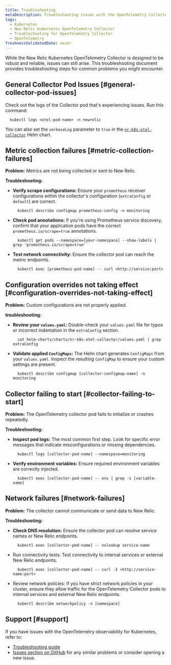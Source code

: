 ```yaml
---
title: Troubleshooting
metaDescription: Troubleshooting issues with the OpenTelemetry Collector in Kubernetes.
tags:
  - Kubernetes
  - New Relic Kubernetes OpenTelemetry Collector
  - Troubleshooting for OpenTelemetry Collector
  - OpenTelemetry
freshnessValidatedDate: never
---
```



While the New Relic Kubernetes OpenTelemetry Collector is designed to be robust and reliable, issues can still arise. This troubleshooting document provides troubleshooting steps for common problems you might encounter.


## General Collector Pod Issues [#general-collector-pod-issues]

Check out the logs of the Collector pod that's experiencing issues. Run this command:

```shell
  kubectl logs <otel-pod-name> -n newrelic
```

You can also set the `verboseLog` parameter to `true` in the [`nr-k8s-otel-collector`](https://github.com/newrelic/helm-charts/tree/master/charts/nr-k8s-otel-collector#values) Helm chart.


## Metric collection failures [#metric-collection-failures]

**Problem:** Metrics are not being collected or sent to New Relic.

**Troubleshooting:**

* **Verify scrape configurations:** Ensure your `prometheus` receiver configurations within the collector's configuration (`extraConfig` or `default`) are correct.

  ```shell
    kubectl describe configmap prometheus-config -n monitoring
  ```

* **Check pod annotations:** If you're using Prometheus service discovery, confirm that your application pods have the correct `prometheus.io/scrape=true` annotations.

  ```shell
    kubectl get pods --namespace=[your-namespace] --show-labels | grep 'prometheus.io/scrape=true'
  ```

* **Test network connectivity:** Ensure the collector pod can reach the metric endpoints.

  ```shell
    kubectl exec [prometheus-pod-name] -- curl <http://service:port>
  ```

## Configuration overrides not taking effect [#configuration-overrides-not-taking-effect]

**Problem:** Custom configurations are not properly applied.

**troubleshooting:**

* **Review your `values.yaml`:** Double-check your `values.yaml` file for typos or incorrect indentation in the `extraConfig` section.

  ```shell
    cat helm-charts/charts/nr-k8s-otel-collector/values.yaml | grep extraConfig
  ```

* **Validate applied `ConfigMaps`:** The Helm chart generates `ConfigMaps` from your `values.yaml`. Inspect the resulting `ConfigMap` to ensure your custom settings are present.

  ```shell
    kubectl describe configmap [collector-configmap-name] -n monitoring
  ```

## Collector failing to start [#collector-failing-to-start]

**Problem:** The OpenTelemetry collector pod fails to initialize or crashes repeatedly.

**Troubleshooting:**

* **Inspect pod logs:** The most common first step. Look for specific error messages that indicate misconfigurations or missing dependencies.

  ```shell
    kubectl logs [collector-pod-name] --namespace=monitoring
  ```

* **Verify environment variables:** Ensure required environment variables are correctly injected.

  ```shell
    kubectl exec [collector-pod-name] -- env | grep -i [variable-name]
  ```

## Network failures [#network-failures]

**Problem:** The collector cannot communicate or send data to New Relic. 

**Troubleshooting:**

* **Check DNS resolution:** Ensure the collector pod can resolve service names or New Relic endpoints.

  ```shell
    kubectl exec [collector-pod-name] -- nslookup service-name
  ```

* Run connectivity tests: Test connectivity to internal services or external New Relic endpoints.

  ```shell
    kubectl exec [collector-pod-name] -- curl -I <http://service-name:port>
  ```
* Review network policies: If you have strict network policies in your cluster, ensure they allow traffic for the OpenTelemetry Collector pods to internal services and external New Relic endpoints.

  ```shell
    kubectl describe networkpolicy -n [namespace]
  ```


## Support [#support]

If you have issues with the OpenTelemetry observability for Kubernetes, refer to:

* [Troubleshooting guide](/docs/kubernetes-pixie/k8s-otel/troubleshooting/) 
* [Issues section on GitHub](https://github.com/newrelic/helm-charts/issues) for any similar problems or consider opening a new issue.
